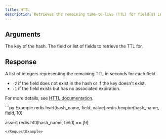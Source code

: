 ```yaml
---
title: HTTL
description: Retrieves the remaining time-to-live (TTL) for field(s) in a hash in seconds.
---
```


## Arguments

<ParamField body="key" type="str" required>
  The key of the hash.
</ParamField>

<ParamField body="fields" type="Union[str, List[str]]" required>
  The field or list of fields to retrieve the TTL for.
</ParamField>

## Response

<ResponseField type="List[int]" required>
  A list of integers representing the remaining TTL in seconds for each field.

  - `-2` if the field does not exist in the hash or if the key doesn't exist.
  - `-1` if the field exists but has no associated expiration.

  For more details, see [HTTL documentation](https://redis.io/commands/httl).
</ResponseField>

<RequestExample>
```py Example
redis.hset(hash_name, field, value)
redis.hexpire(hash_name, field, 10)

assert redis.httl(hash_name, field) == [9]
```
</RequestExample>

